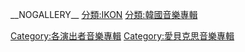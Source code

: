 __NOGALLERY__
[[分類:IKON|分類:IKON]]
[[分類:韓國音樂專輯|分類:韓國音樂專輯]]
[[Category:各演出者音樂專輯|Category:各演出者音樂專輯]]
[[Category:愛貝克思音樂專輯|Category:愛貝克思音樂專輯]]